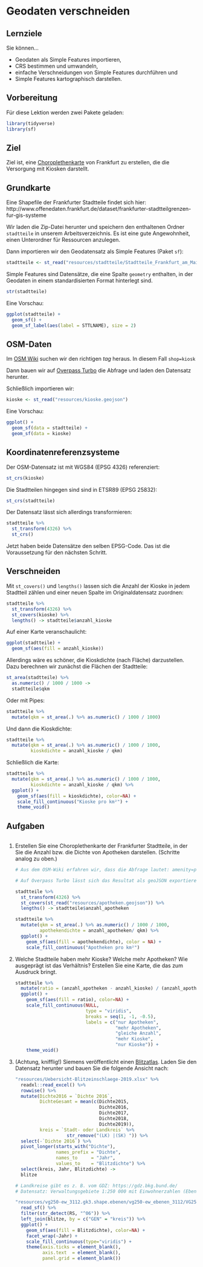 # Geodaten verschneiden

## Lernziele

Sie können...

- Geodaten als Simple Features importieren,
- CRS bestimmen und umwandeln,
- einfache Verschneidungen von Simple Features durchführen und
- Simple Features kartographisch darstellen.

## Vorbereitung

Für diese Lektion werden zwei Pakete geladen:

```r
library(tidyverse)
library(sf)
```

## Ziel

Ziel ist, eine [Choroplethenkarte](https://de.wikipedia.org/wiki/Choroplethenkarte) von Frankfurt zu erstellen, die die Versorgung mit Kiosken darstellt.

## Grundkarte

Eine Shapefile der Frankfurter Stadtteile findet sich hier: http://www.offenedaten.frankfurt.de/dataset/frankfurter-stadtteilgrenzen-fur-gis-systeme

Wir laden die Zip-Datei herunter und speichern den enthaltenen Ordner `stadtteile` in unserem Arbeitsverzeichnis. Es ist eine gute Angewohnheit, einen Unterordner für Ressourcen anzulegen.

Dann importieren wir den Geodatensatz als Simple Features (Paket `sf`):

```r
stadtteile <- st_read("resources/stadtteile/Stadtteile_Frankfurt_am_Main.shp")
```

Simple Features sind Datensätze, die eine Spalte `geometry` enthalten, in der Geodaten in einem standardisierten Format hinterlegt sind.

```r
str(stadtteile)
```

Eine Vorschau:

```r
ggplot(stadtteile) +
  geom_sf() +
  geom_sf_label(aes(label = STTLNAME), size = 2)
```

## OSM-Daten 

Im [OSM Wiki](https://wiki.openstreetmap.org/wiki/Map_Features) suchen wir den richtigen *tag* heraus. In diesem Fall `shop=kiosk`

Dann bauen wir auf [Overpass Turbo](https://overpass-turbo.eu/) die Abfrage und laden den Datensatz herunter.

Schließlich importieren wir:

```r
kioske <- st_read("resources/kioske.geojson")
```

Eine Vorschau:

```r
ggplot() +
  geom_sf(data = stadtteile) +
  geom_sf(data = kioske)
```

## Koordinatenreferenzsysteme

Der OSM-Datensatz ist mit WGS84 (EPSG 4326) referenziert: 

```r
st_crs(kioske)
```

Die Stadtteilen hingegen sind sind in ETSR89 (EPSG 25832):

```r
st_crs(stadtteile)
```

Der Datensatz lässt sich allerdings transformieren:

```r
stadtteile %>%
  st_transform(4326) %>%
  st_crs()
```

Jetzt haben beide Datensätze den selben EPSG-Code. Das ist die Voraussetzung für den nächsten Schritt.

## Verschneiden

Mit `st_covers()` und `lengths()` lassen sich die Anzahl der Kioske in jedem Stadtteil zählen und einer neuen Spalte im Originaldatensatz zuordnen:

```r
stadtteile %>%
  st_transform(4326) %>%
  st_covers(kioske) %>%
  lengths() -> stadtteile$anzahl_kioske
```

Auf einer Karte veranschaulicht:

```r
ggplot(stadtteile) +
  geom_sf(aes(fill = anzahl_kioske))
```

Allerdings wäre es schöner, die Kioskdichte (nach Fläche) darzustellen. Dazu berechnen wir zunächst die Flächen der Stadtteile:

```r
st_area(stadtteile) %>%
  as.numeric() / 1000 / 1000 ->
  stadtteile$qkm
```

Oder mit Pipes:

```r
stadtteile %>%
  mutate(qkm = st_area(.) %>% as.numeric() / 1000 / 1000)
```

Und dann die Kioskdichte:

```r
stadtteile %>%
  mutate(qkm = st_area(.) %>% as.numeric() / 1000 / 1000,
         kioskdichte = anzahl_kioske / qkm)
```

Schließlich die Karte:

```r
stadtteile %>%
  mutate(qkm = st_area(.) %>% as.numeric() / 1000 / 1000,
         kioskdichte = anzahl_kioske / qkm) %>%
  ggplot() +
    geom_sf(aes(fill = kioskdichte), color=NA) +
    scale_fill_continuous("Kioske pro km²") +
    theme_void()
```

## Aufgaben

```r
```

1. Erstellen Sie eine Choroplethenkarte der Frankfurter Stadtteile, in der Sie die Anzahl bzw. die Dichte von Apotheken darstellen. (Schritte analog zu oben.)

    ```r
    # Aus dem OSM-Wiki erfahren wir, dass die Abfrage lautet: amenity=pharmacy

    # Auf Overpass Turbo lässt sich das Resultat als geoJSON exportieren.

    stadtteile %>%
      st_transform(4326) %>%
      st_covers(st_read("resources/apotheken.geojson")) %>%
      lengths() -> stadtteile$anzahl_apotheken

    stadtteile %>%
      mutate(qkm = st_area(.) %>% as.numeric() / 1000 / 1000,
             apothekendichte = anzahl_apotheken/ qkm) %>%
      ggplot() +
        geom_sf(aes(fill = apothekendichte), color = NA) +
        scale_fill_continuous("Apotheken pro km²")
    ```

2. Welche Stadtteile haben mehr Kioske? Welche mehr Apotheken? Wie ausgeprägt ist das Verhältnis? Erstellen Sie eine Karte, die das zum Ausdruck bringt.

    ```r
    stadtteile %>%
      mutate(ratio = (anzahl_apotheken - anzahl_kioske) / (anzahl_apotheken + anzahl_kioske)) %>%
      ggplot() +
        geom_sf(aes(fill = ratio), color=NA) +
        scale_fill_continuous(NULL,
                              type = "viridis",
                              breaks = seq(1, -1, -0.5),
                              labels = c("nur Apotheken",
                                         "mehr Apotheken",
                                         "gleiche Anzahl",
                                         "mehr Kioske",
                                         "nur Kioske")) +
        theme_void()
    ```

3. (Achtung, knifflig!) Siemens veröffentlicht einen [Blitzatlas](https://press.siemens.com/global/de/feature/wo-blitzt-es-am-haeufigsten). Laden Sie den Datensatz herunter und bauen Sie die folgende Ansicht nach: 

    ```r
    "resources/Uebersicht-Blitzeinschlaege-2019.xlsx" %>%
      readxl::read_excel() %>%
      rowwise() %>%
      mutate(Dichte2016 = `Dichte 2016`,
             DichteGesamt = mean(c(Dichte2015,
                                   Dichte2016,
                                   Dichte2017,
                                   Dichte2018,
                                   Dichte2019)),
             kreis = `Stadt- oder Landkreis` %>%
                       str_remove("(LK) |(SK) ")) %>%
      select(-`Dichte 2016`) %>%
      pivot_longer(starts_with("Dichte"),
                   names_prefix = "Dichte",
                   names_to     = "Jahr",
                   values_to    = "Blitzdichte") %>%
      select(kreis, Jahr, Blitzdichte) ->
      blitze

    # Landkreise gibt es z. B. vom GDZ: https://gdz.bkg.bund.de/
    # Datensatz: Verwaltungsgebiete 1:250 000 mit Einwohnerzahlen (Ebenen)

    "resources/vg250-ew_3112.gk3.shape.ebenen/vg250-ew_ebenen_3112/VG250_KRS.shp" %>%
      read_sf() %>%
      filter(str_detect(RS, "^06")) %>%
      left_join(blitze, by = c("GEN" = "kreis")) %>%
      ggplot() +
        geom_sf(aes(fill = Blitzdichte), color=NA) +
        facet_wrap(~Jahr) +
        scale_fill_continuous(type="viridis") +
        theme(axis.ticks = element_blank(),
              axis.text  = element_blank(),
              panel.grid = element_blank())
    ```

